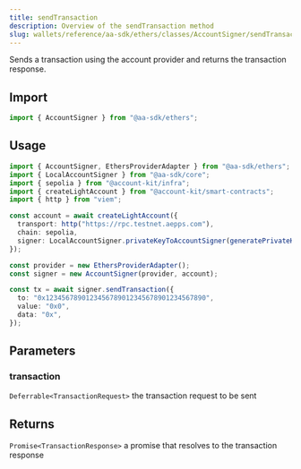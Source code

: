 ```yaml
---
title: sendTransaction
description: Overview of the sendTransaction method
slug: wallets/reference/aa-sdk/ethers/classes/AccountSigner/sendTransaction
---
```




Sends a transaction using the account provider and returns the transaction response.

## Import

```ts
import { AccountSigner } from "@aa-sdk/ethers";
```

## Usage

```ts
import { AccountSigner, EthersProviderAdapter } from "@aa-sdk/ethers";
import { LocalAccountSigner } from "@aa-sdk/core";
import { sepolia } from "@account-kit/infra";
import { createLightAccount } from "@account-kit/smart-contracts";
import { http } from "viem";

const account = await createLightAccount({
  transport: http("https://rpc.testnet.aepps.com"),
  chain: sepolia,
  signer: LocalAccountSigner.privateKeyToAccountSigner(generatePrivateKey()),
});

const provider = new EthersProviderAdapter();
const signer = new AccountSigner(provider, account);

const tx = await signer.sendTransaction({
  to: "0x1234567890123456789012345678901234567890",
  value: "0x0",
  data: "0x",
});
```

## Parameters

### transaction

`Deferrable<TransactionRequest>`
the transaction request to be sent

## Returns

`Promise<TransactionResponse>`
a promise that resolves to the transaction response
